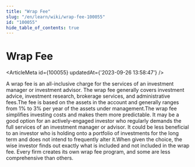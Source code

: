 ```yaml
---
title: "Wrap Fee"
slug: "/en/learn/wiki/wrap-fee-100055"
id: "100055"
hide_table_of_contents: true
---
```



# Wrap Fee

<ArticleMeta id={100055} updatedAt={'2023-09-26 13:58:47'} />
<div className='border-solid border-b border-t-0 my-4 border-[var(--ifm-color-gray-300)]' />

A wrap fee is an all-inclusive charge for the services of an investment manager or investment advisor. The wrap fee generally covers investment advice, investment research, brokerage services, and administrative fees.The fee is based on the assets in the account and generally ranges from 1% to 3% per year of the assets under management.The wrap fee simplifies investing costs and makes them more predictable. It may be a good option for an actively-engaged investor who regularly demands the full services of an investment manager or advisor. It could be less beneficial to an investor who is holding onto a portfolio of investments for the long term and does not intend to frequently alter it.When given the choice, the wise investor finds out exactly what is included and not included in the wrap fee. Every firm creates its own wrap fee program, and some are less comprehensive than others.
